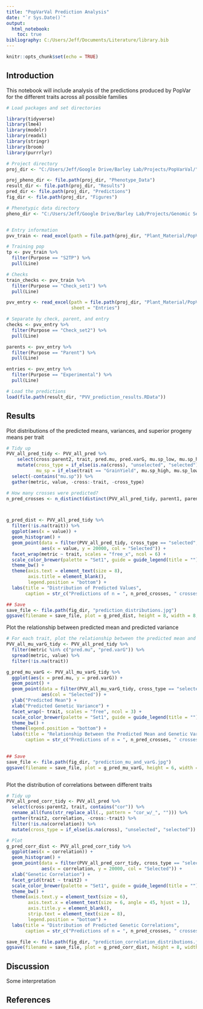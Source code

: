 ```yaml
---
title: "PopVarVal Prediction Analysis"
date: "`r Sys.Date()`"
output: 
  html_notebook:
    toc: true
bibliography: C:/Users/Jeff/Documents/Literature/library.bib
---
```


```r
knitr::opts_chunk$set(echo = TRUE)
```

## Introduction

This notebook will include analysis of the predictions produced by PopVar for the different traits across all possible families

```r

# Load packages and set directories

library(tidyverse)
library(lme4)
library(modelr)
library(readxl)
library(stringr)
library(broom)
library(purrrlyr)

# Project directory
proj_dir <- "C:/Users/Jeff/Google Drive/Barley Lab/Projects/PopVarVal/"

proj_pheno_dir <- file.path(proj_dir, "Phenotype_Data")
result_dir <- file.path(proj_dir, "Results")
pred_dir <- file.path(proj_dir, "Predictions")
fig_dir <- file.path(proj_dir, "Figures")

# Phenotypic data directory
pheno_dir <- "C:/Users/Jeff/Google Drive/Barley Lab/Projects/Genomic Selection/Phenotypic Data/Final/2017/"


# Entry information
pvv_train <- read_excel(path = file.path(proj_dir, "Plant_Material/PopVarVal_project_entries.xlsx"))

# Training pop
tp <- pvv_train %>% 
  filter(Purpose == "S2TP") %>%
  pull(Line)

# Checks
train_checks <- pvv_train %>% 
  filter(Purpose == "Check_set1") %>% 
  pull(Line)

pvv_entry <- read_excel(path = file.path(proj_dir, "Plant_Material/PopVarVal_project_entries.xlsx"),
                        sheet = "Entries")

# Separate by check, parent, and entry
checks <- pvv_entry %>% 
  filter(Purpose == "Check_set2") %>% 
  pull(Line)

parents <- pvv_entry %>% 
  filter(Purpose == "Parent") %>% 
  pull(Line)

entries <- pvv_entry %>% 
  filter(Purpose == "Experimental") %>% 
  pull(Line)

# Load the predictions
load(file.path(result_dir, "PVV_prediction_results.RData"))


```



## Results

Plot distributions of the predicted means, variances, and superior progeny means per trait

```r

# Tidy up
PVV_all_pred_tidy <- PVV_all_pred %>% 
    select(cross:parent2, trait, pred.mu, pred.varG, mu.sp_low, mu.sp_high) %>% 
    mutate(cross_type = if_else(is.na(cross), "unselected", "selected"), 
           mu_sp = if_else(trait == "GrainYield", mu.sp_high, mu.sp_low)) %>% 
  select(-contains("mu.sp")) %>%
  gather(metric, value, -cross:-trait, -cross_type)

# How many crosses were predicted?
n_pred_crosses <- n_distinct(distinct(PVV_all_pred_tidy, parent1, parent2))



g_pred_dist <- PVV_all_pred_tidy %>% 
  filter(!is.na(trait)) %>%
  ggplot(aes(x = value)) +
  geom_histogram() +
  geom_point(data = filter(PVV_all_pred_tidy, cross_type == "selected", !is.na(trait)), 
             aes(x = value, y = 20000, col = "Selected")) +
  facet_wrap(metric ~ trait, scales = "free_x", ncol = 6) +
  scale_color_brewer(palette = "Set1", guide = guide_legend(title = "")) +
  theme_bw() +
  theme(axis.text = element_text(size = 8),
        axis.title = element_blank(),
        legend.position = "bottom") +
  labs(title = "Distribution of Predicted Values",
       caption = str_c("Predictions of n = ", n_pred_crosses, " crosses."))

## Save
save_file <- file.path(fig_dir, "prediction_distributions.jpg")
ggsave(filename = save_file, plot = g_pred_dist, height = 8, width = 8, dpi = 500)


```


Plot the relationship between predicted mean and predicted variance

```r

# For each trait, plot the relationship between the predicted mean and variance
PVV_all_mu_varG_tidy <- PVV_all_pred_tidy %>% 
  filter(metric %in% c("pred.mu", "pred.varG")) %>% 
  spread(metric, value) %>%
  filter(!is.na(trait))

g_pred_mu_varG <- PVV_all_mu_varG_tidy %>% 
  ggplot(aes(x = pred.mu, y = pred.varG)) +
  geom_point() + 
  geom_point(data = filter(PVV_all_mu_varG_tidy, cross_type == "selected"),
             aes(col = "Selected")) +
  ylab("Predicted Mean") +
  xlab("Predicted Genetic Variance") +
  facet_wrap(~ trait, scales = "free", ncol = 3) +
  scale_color_brewer(palette = "Set1", guide = guide_legend(title = "")) +
  theme_bw() + 
  theme(legend.position = "bottom") +
  labs(title = "Relationship Between the Predicted Mean and Genetic Variance",
       caption = str_c("Predictions of n = ", n_pred_crosses, " crosses."))
  

## Save
save_file <- file.path(fig_dir, "prediction_mu_and_varG.jpg")
ggsave(filename = save_file, plot = g_pred_mu_varG, height = 6, width = 8, dpi = 500)



```


Plot the distribution of correlations between different traits


```r

# Tidy up
PVV_all_pred_corr_tidy <- PVV_all_pred %>% 
  select(cross:parent2, trait, contains("cor")) %>% 
  rename_all(funs(str_replace_all(., pattern = "cor_w/_", ""))) %>% 
  gather(trait2, correlation, -cross:-trait) %>%
  filter(!is.na(correlation)) %>%
  mutate(cross_type = if_else(is.na(cross), "unselected", "selected"))

# Plot
g_pred_corr_dist <- PVV_all_pred_corr_tidy %>% 
  ggplot(aes(x = correlation)) +
  geom_histogram() +
  geom_point(data = filter(PVV_all_pred_corr_tidy, cross_type == "selected"), 
             aes(x = correlation, y = 20000, col = "Selected")) +
  xlab("Genetic Correlation") +
  facet_grid(trait ~ trait2) +
  scale_color_brewer(palette = "Set1", guide = guide_legend(title = "")) +
  theme_bw() +
  theme(axis.text.y = element_text(size = 6),
        axis.text.x = element_text(size = 6, angle = 45, hjust = 1),
        axis.title.y = element_blank(),
        strip.text = element_text(size = 8),
        legend.position = "bottom") +
  labs(title = "Distribution of Predicted Genetic Correlations",
       caption = str_c("Predictions of n = ", n_pred_crosses, " crosses."))

save_file <- file.path(fig_dir, "prediction_correlation_distributions.jpg")
ggsave(filename = save_file, plot = g_pred_corr_dist, height = 8, width = 8, dpi = 500)

```







## Discussion

Some interpretation

## References